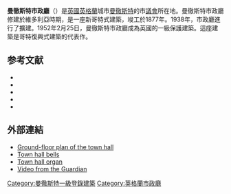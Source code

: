 {{expand|time=2015-01-20T13:26:50+00:00}}
{{Infobox building
| name        = Manchester Town Hall
| former_names         =
| alternate_names      =
| image                = [[File:Manchester_Town_Hall_from_Lloyd_St.jpg|250px]]
| alt                  =
|mapframe=no
| caption              =
| map_type             =
| map_caption          =
| latitude             = 
| longitude            =
| altitude             =
| building_type        = 市政廳
| architectural_style  = [[哥特復興式建築|哥特復興式建築]]
| structural_system    =
| cost                 = £775,000<ref name="ribacost">{{Cite news |title=Details of facades, Town Hall, Manchester |url=http://www.architecture.com/HowWeBuiltBritain/HistoricalPeriods/Victorian/MunicipalBuildings/ManchesterTownHallFacades.aspx |work=RIBA |publisher=Royal Institute of British Architects |accessdate=31 December 2011 |deadurl=yes |archiveurl=https://web.archive.org/web/20120310121815/http://www.architecture.com/HowWeBuiltBritain/HistoricalPeriods/Victorian/MunicipalBuildings/ManchesterTownHallFacades.aspx |archivedate=10 March 2012  }}</ref> – £1,000,000<ref name="heritage">{{Cite news |title=Law and Government Buildings |quote=pg. 10 |url=http://www.english-heritage.org.uk/publications/law-and-government/lawandgovernment.pdf |work=english-heritage.org.uk |publisher=[[English_Heritage|English Heritage]] |year=2007 |accessdate=31 December 2011 |archive-date=2019-04-19 |archive-url=https://web.archive.org/web/20190419023408/https://www.english-heritage.org.uk/publications/law-and-government/lawandgovernment.pdf |dead-url=no }}</ref>（£{{formatnum:{{Inflation|UK|775000|1869|r=-4}}|0}}到{{formatnum:{{Inflation|UK|1000000|1869|r=-4}}|0}}，{{CURRENTYEAR}}{{Inflation-fn|UK|df=y}}年）
| ren_cost             =
| location             = [[曼徹斯特|曼徹斯特]]阿爾伯特廣場
| client               =
| owner                = [[曼徹斯特市議會|曼徹斯特市議會]]
| current_tenants      =
| start_date           = 1868
| completion_date      = 1877
| inauguration_date    = 1877年9月13日<ref name="History">{{Cite news |title=History of Manchester Town Hall |url=http://www.manchester.gov.uk/info/200064/local_history_and_heritage/1986/a_history_of_manchester_town_hall/1 |work=manchester.gov.uk |publisher=[[Manchester_City_Council|Manchester City Council]] |accessdate=30 December 2011 |archive-date=2010-08-15 |archive-url=https://web.archive.org/web/20100815093949/http://www.manchester.gov.uk/info/200064/local_history_and_heritage/1986/a_history_of_manchester_town_hall/1 |dead-url=no }}</ref>
| renovation_date      =
| demolition_date      =
| destruction_date     =
| height               = 鐘樓：{{convert|280|ft|m|0}}
| diameter             =
| other_dimensions     =
| floor_count          = 6
| floor_area           =
| main_contractor      =
| architect            = [[阿爾弗雷德·沃特豪斯|阿爾弗雷德·沃特豪斯]]
| architecture_firm    =
| structural_engineer  =
| services_engineer    =
| civil_engineer       =
| other_designers      =
| quantity_surveyor    =
| awards               =
| references           =
}}
'''曼徹斯特市政廳'''（{{lang-en|Manchester Town Hall}}）是[[英國|英國]][[英格蘭|英格蘭]]城市[[曼徹斯特|曼徹斯特]]的市[[議會|議會]]所在地。曼徹斯特市政廳修建於維多利亞時期，是一座新哥特式建築，竣工於1877年。1938年，市政廳進行了擴建。1952年2月25日，曼徹斯特市政廳成為英國的一級保護建築。這座建築是哥特復興式建築的代表作。

==参考文献==
{{reflist}}
*{{citation|last=Bowler|first=Catherine|last2=Brinblecombe|first2=Peter|year=2000|title=Environmental Pressures on Building Design and Manchester's John Rylands Library|journal=Journal of Design and History|publisher=The Design History Society|volume=13|issue=3|pages=175–191|url=http://jdh.oxfordjournals.org/cgi/content/abstract/13/3/175|ref={{harvid|Bowler|2000}}|accessdate=2015-01-20|archive-date=2010-08-02|archive-url=https://web.archive.org/web/20100802165409/http://jdh.oxfordjournals.org/cgi/content/abstract/13/3/175|dead-url=no}}
*{{citation |last=Hartwell |first= Clare |series=Pevsner Architectural Guides |title=Manchester
|publisher=Penguin Books |year=2001 |isbn=978-0-14-071131-8}}
*{{citation |last=Parkinson-Bailey |first=John J. |title=Manchester: An Architectural History |publisher=Manchester University Press |place=Manchester |year=2000 |isbn=0-7190-5606-3}}
*{{citation |title=Manchester Town Hall Guide |publisher=Willow Publishing |isbn=0-946361-38-X|ref={{harvid|Town Hall Guide}}}}
*{{citation |last1=Wyke |first1=Terry |last2= Cocks|first2 =Harry|title=Public sculpture of Greater Manchester |publisher=Liverpool University Press|year=2004 |isbn=978-0-85323-567-5}}

==外部連結==
{{commons category|Manchester Town Hall}}
* [https://web.archive.org/web/20040604041822/http://www.manchester2002-uk.com/maps/townhall-map.html Ground-floor plan of the town hall]
* [http://www.hibberts.co.uk/collect2/manchth.htm Town hall bells] {{Wayback|url=http://www.hibberts.co.uk/collect2/manchth.htm |date=20210126021638 }}
* [http://bombarde320.tripod.com/id18.htm Town hall organ] {{Wayback|url=http://bombarde320.tripod.com/id18.htm |date=20110927081458 }}
* [http://www.guardian.co.uk/artanddesign/video/2011/sep/09/manchester-town-hall-video Video from the Guardian] {{Wayback|url=http://www.guardian.co.uk/artanddesign/video/2011/sep/09/manchester-town-hall-video |date=20130222062324 }}
{{coord|53|28|45|N|2|14|39|W|type:landmark_region:GB-MAN|display=title}}
[[Category:曼徹斯特一級登錄建築|Category:曼徹斯特一級登錄建築]]
[[Category:英格蘭市政廳|Category:英格蘭市政廳]]